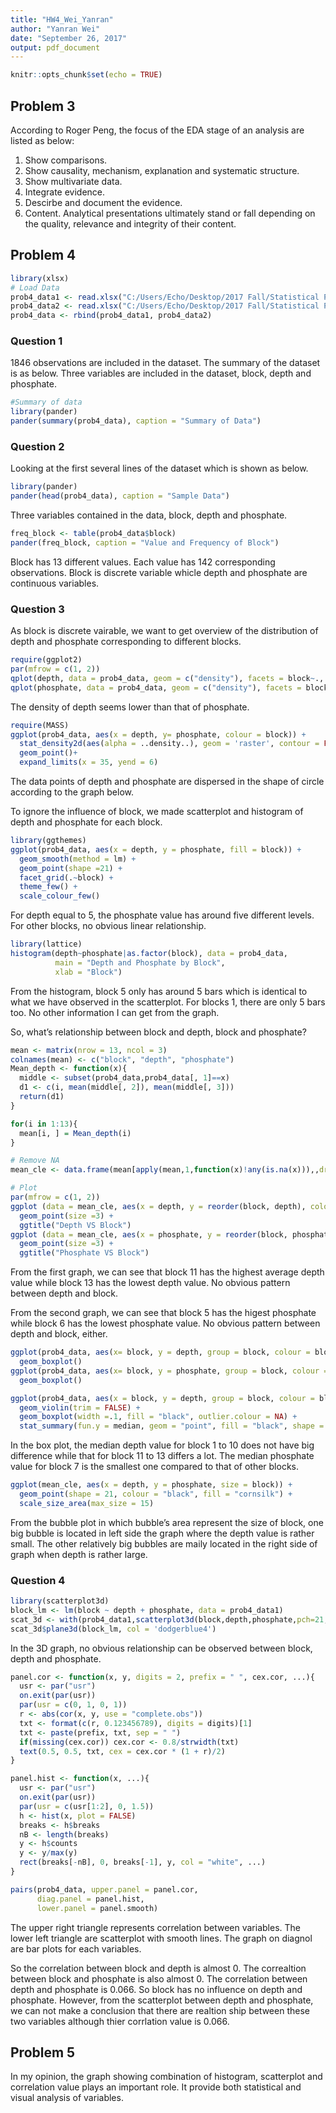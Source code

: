 ```yaml
---
title: "HW4_Wei_Yanran"
author: "Yanran Wei"
date: "September 26, 2017"
output: pdf_document
---
```


```r
knitr::opts_chunk$set(echo = TRUE)
```

## Problem 3

According to Roger Peng, the focus of the EDA stage of an analysis are listed as below:

1. Show comparisons.
2. Show causality, mechanism, explanation and systematic structure.
3. Show multivariate data.
4. Integrate evidence.
5. Descirbe and document the evidence.
6. Content. Analytical presentations ultimately stand or fall depending on the quality, relevance and integrity of their content.

## Problem 4

```r
library(xlsx)
# Load Data
prob4_data1 <- read.xlsx("C:/Users/Echo/Desktop/2017 Fall/Statistical Package/HW4/STAT_5015_homework/04_projecting_knowledge_plots/HW4_data.xlsx", sheetIndex = 1)
prob4_data2 <- read.xlsx("C:/Users/Echo/Desktop/2017 Fall/Statistical Package/HW4/STAT_5015_homework/04_projecting_knowledge_plots/HW4_data.xlsx", sheetIndex = 2)
prob4_data <- rbind(prob4_data1, prob4_data2)
```

### Question 1

1846 observations are included in the dataset. The summary of the dataset is as below. Three variables are included in the dataset, block, depth and phosphate.

```r
#Summary of data
library(pander)
pander(summary(prob4_data), caption = "Summary of Data")
```

### Question 2

Looking at the first several lines of the dataset which is shown as below.

```r
library(pander)
pander(head(prob4_data), caption = "Sample Data")
```

Three variables contained in the data, block, depth and phosphate.

```r
freq_block <- table(prob4_data$block)
pander(freq_block, caption = "Value and Frequency of Block")
```

Block has 13 different values. Each value has 142 corresponding observations. Block is discrete variable whicle depth and phosphate are continuous variables. 

### Question 3
As block is discrete vairable, we want to get overview of the distribution of depth and phosphate corresponding to different blocks.

```r
require(ggplot2)
par(mfrow = c(1, 2))
qplot(depth, data = prob4_data, geom = c("density"), facets = block~., fill = block)
qplot(phosphate, data = prob4_data, geom = c("density"), facets = block~., fill = block)
```
The density of depth seems lower than that of phosphate.


```r
require(MASS)
ggplot(prob4_data, aes(x = depth, y= phosphate, colour = block)) +
  stat_density2d(aes(alpha = ..density..), geom = 'raster', contour = FALSE) +
  geom_point()+
  expand_limits(x = 35, yend = 6)
```

The data points of depth and phosphate are dispersed in the shape of circle according to the graph below.

To ignore the influence of block, we made scatterplot and histogram of depth and phosphate for each block.

```r
library(ggthemes)
ggplot(prob4_data, aes(x = depth, y = phosphate, fill = block)) +
  geom_smooth(method = lm) +
  geom_point(shape =21) +
  facet_grid(.~block) +
  theme_few() +
  scale_colour_few()
```
For depth equal to 5, the phosphate value has around five different levels. For other blocks, no obvious linear relationship.

```r
library(lattice)
histogram(depth~phosphate|as.factor(block), data = prob4_data,
          main = "Depth and Phosphate by Block", 
          xlab = "Block")
```
From the histogram, block 5 only has around 5 bars which is identical to what we have observed in the scatterplot. For blocks 1, there are only 5 bars too. No other information I can get from the graph.

So, what's relationship between block and depth, block and phosphate?
```r
mean <- matrix(nrow = 13, ncol = 3)
colnames(mean) <- c("block", "depth", "phosphate")
Mean_depth <- function(x){
  middle <- subset(prob4_data,prob4_data[, 1]==x)
  d1 <- c(i, mean(middle[, 2]), mean(middle[, 3]))
  return(d1)
}

for(i in 1:13){
  mean[i, ] = Mean_depth(i)
}

# Remove NA
mean_cle <- data.frame(mean[apply(mean,1,function(x)!any(is.na(x))),,drop=F])
```


```r
# Plot
par(mfrow = c(1, 2))
ggplot (data = mean_cle, aes(x = depth, y = reorder(block, depth), colour = "Red")) +
  geom_point(size =3) +
  ggtitle("Depth VS Block")
ggplot (data = mean_cle, aes(x = phosphate, y = reorder(block, phosphate), colour = "Red")) +
  geom_point(size =3) +
  ggtitle("Phosphate VS Block")
```

From the first graph, we can see that block 11 has the highest average depth value while block 13 has the lowest depth value. No obvious pattern between depth and block. 

From the second graph, we can see that block 5 has the higest phosphate while block 6 has the lowest phosphate value. No obvious pattern between depth and block, either.

```r
ggplot(prob4_data, aes(x= block, y = depth, group = block, colour = block)) +
  geom_boxplot()
ggplot(prob4_data, aes(x= block, y = phosphate, group = block, colour = block)) +
  geom_boxplot()
```

```r
ggplot(prob4_data, aes(x = block, y = depth, group = block, colour = block)) +
  geom_violin(trim = FALSE) +
  geom_boxplot(width =.1, fill = "black", outlier.colour = NA) +
  stat_summary(fun.y = median, geom = "point", fill = "black", shape = 31, size = 2.1)
```

In the box plot, the median depth value for block 1 to 10 does not have big difference while that for block 11 to 13 differs a lot. The median phosphate value for block 7 is the smallest one compared to that of other blocks.

```r
ggplot(mean_cle, aes(x = depth, y = phosphate, size = block)) +
  geom_point(shape = 21, colour = "black", fill = "cornsilk") +
  scale_size_area(max_size = 15)
```
From the bubble plot in which bubble's area represent the size of block, one big bubble is located in left side the graph where the depth value is rather small. The other relatively big bubbles are maily located in the right side of graph when depth is rather large.

### Question 4

```r
library(scatterplot3d)
block_lm <- lm(block ~ depth + phosphate, data = prob4_data1)
scat_3d <- with(prob4_data1,scatterplot3d(block,depth,phosphate,pch=21,main="block vs. depth and phosphate", bg = 'blue', xlab="block", ylab="depth", zlab="phosphate", axis=TRUE))
scat_3d$plane3d(block_lm, col = 'dodgerblue4')
```

In the 3D graph, no obvious relationship can be observed between block, depth and phosphate.

```r
panel.cor <- function(x, y, digits = 2, prefix = " ", cex.cor, ...){
  usr <- par("usr")
  on.exit(par(usr))
  par(usr = c(0, 1, 0, 1))
  r <- abs(cor(x, y, use = "complete.obs"))
  txt <- format(c(r, 0.123456789), digits = digits)[1]
  txt <- paste(prefix, txt, sep = " ")
  if(missing(cex.cor)) cex.cor <- 0.8/strwidth(txt)
  text(0.5, 0.5, txt, cex = cex.cor * (1 + r)/2)
}

panel.hist <- function(x, ...){
  usr <- par("usr")
  on.exit(par(usr))
  par(usr = c(usr[1:2], 0, 1.5))
  h <- hist(x, plot = FALSE)
  breaks <- h$breaks
  nB <- length(breaks)
  y <- h$counts
  y <- y/max(y)
  rect(breaks[-nB], 0, breaks[-1], y, col = "white", ...)
}

pairs(prob4_data, upper.panel = panel.cor,
      diag.panel = panel.hist,
      lower.panel = panel.smooth)
```

The upper right triangle represents correlation between variables. The lower left triangle are scatterplot with smooth lines. The graph on diagnol are bar plots for each variables.

So the correlation between block and depth is almost 0. The correaltion between block and phosphate is also almost 0. The correlation between depth and phosphate is 0.066. So block has no influence on depth and phosphate. However, from the scatterplot between depth and phosphate, we can not make a conclusion that there are realtion ship between these two variables although thier corrlation value is 0.066.

## Problem 5

In my opinion, the graph showing combination of histogram, scatterplot and correlation value plays an important role. It provide both statistical and visual analysis of variables.



